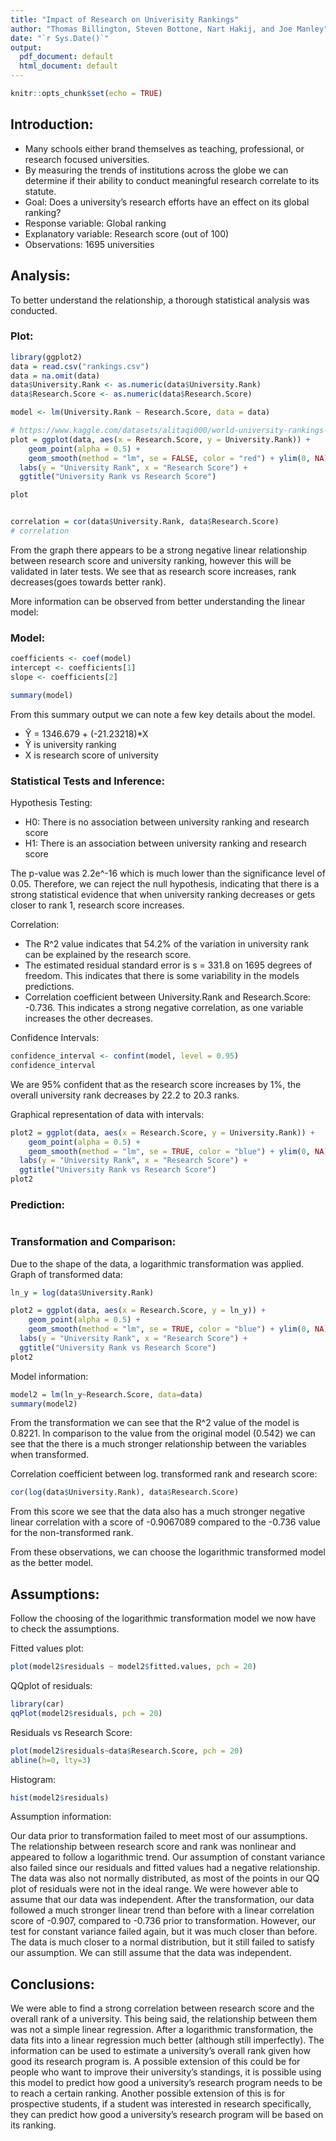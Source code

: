 ```yaml
---
title: "Impact of Research on Univerisity Rankings"
author: "Thomas Billington, Steven Bottone, Nart Hakij, and Joe Manley"
date: "`r Sys.Date()`"
output:
  pdf_document: default
  html_document: default
---
```


```r
knitr::opts_chunk$set(echo = TRUE)
```
## Introduction:
* Many schools either brand themselves as teaching, professional, or research focused universities.  
* By measuring the trends of institutions across the globe we can determine if their ability to conduct meaningful research correlate to its statute.  
* Goal: Does a university’s research efforts have an effect on its global ranking?  
* Response variable: Global ranking  
* Explanatory variable: Research score (out of 100)  
* Observations: 1695 universities 

\newpage

## Analysis: 
To better understand the relationship, a thorough statistical analysis was conducted.   

### Plot:
```r
library(ggplot2)
data = read.csv("rankings.csv")
data = na.omit(data)
data$University.Rank <- as.numeric(data$University.Rank)
data$Research.Score <- as.numeric(data$Research.Score)

model <- lm(University.Rank ~ Research.Score, data = data)

# https://www.kaggle.com/datasets/alitaqi000/world-university-rankings-2023
plot = ggplot(data, aes(x = Research.Score, y = University.Rank)) +
    geom_point(alpha = 0.5) +
    geom_smooth(method = "lm", se = FALSE, color = "red") + ylim(0, NA) +
  labs(y = "University Rank", x = "Research Score") +
  ggtitle("University Rank vs Research Score")

plot


correlation = cor(data$University.Rank, data$Research.Score)
# correlation
```
From the graph there appears to be a strong negative linear relationship between research score and university ranking, however this will be validated in later tests. We see that as research score increases, rank decreases(goes towards better rank).  
  
\newpage
More information can be observed from better understanding the linear model:

### Model:  
```r
coefficients <- coef(model)
intercept <- coefficients[1]
slope <- coefficients[2]

summary(model)
```
From this summary output we can note a few key details about the model.

* Ŷ = 1346.679 + (-21.23218)*X
* Ŷ is university ranking
* X is research score of university  

### Statistical Tests and Inference:  
  
Hypothesis Testing:  

* H0: There is no association between university ranking and research score  
* H1: There is an association between university ranking and research score    
  
The p-value was 2.2e^-16 which is much lower than the significance level of 0.05. Therefore, we can reject the null hypothesis, indicating that there is a strong statistical evidence that when university ranking decreases or gets closer to rank 1, research score increases.  
  
Correlation:    

* The R^2 value indicates that 54.2% of the variation in university rank can be explained by the research score.  
* The estimated residual standard error is s = 331.8 on 1695 degrees of freedom. This indicates that there is some variability in the models predictions.    
* Correlation coefficient between University.Rank and Research.Score: -0.736. This indicates a strong negative correlation, as one variable increases the other decreases.   
  
Confidence Intervals:
```r
confidence_interval <- confint(model, level = 0.95)
confidence_interval
```
We are 95% confident that as the research score increases by 1%, the overall university rank decreases by 22.2 to 20.3 ranks.  
  
Graphical representation of data with intervals:  
```r
plot2 = ggplot(data, aes(x = Research.Score, y = University.Rank)) +
    geom_point(alpha = 0.5) +
    geom_smooth(method = "lm", se = TRUE, color = "blue") + ylim(0, NA) +
  labs(y = "University Rank", x = "Research Score") +
  ggtitle("University Rank vs Research Score")
plot2
```
\newpage
  
### Prediction:
  
```r

```
### Transformation and Comparison:

Due to the shape of the data, a logarithmic transformation was applied.  
Graph of transformed data:  
```r
ln_y = log(data$University.Rank)

plot2 = ggplot(data, aes(x = Research.Score, y = ln_y)) +
    geom_point(alpha = 0.5) +
    geom_smooth(method = "lm", se = TRUE, color = "blue") + ylim(0, NA) +
  labs(y = "University Rank", x = "Research Score") +
  ggtitle("University Rank vs Research Score")
plot2

```
  
Model information:  
```r
model2 = lm(ln_y~Research.Score, data=data)
summary(model2)
```
From the transformation we can see that the R^2 value of the model is 0.8221. In comparison to the value from the original model (0.542) we can see that the there is a much stronger relationship between the variables when transformed. 

Correlation coefficient between log. transformed rank and research score:
```r
cor(log(data$University.Rank), data$Research.Score)
```
  
From this score we see that the data also has a much stronger negative linear correlation with a score of -0.9067089 compared to the -0.736 value for the non-transformed rank.  
  
From these observations, we can choose the logarithmic transformed model as the better model. 

## Assumptions:

Follow the choosing of the logarithmic transformation model we now have to check the assumptions.  

Fitted values plot:  
```r
plot(model2$residuals ~ model2$fitted.values, pch = 20)
```
\newpage  
QQplot of residuals:  
```r
library(car)
qqPlot(model2$residuals, pch = 20)
```
\newpage  
Residuals vs Research Score:  
```r
plot(model2$residuals~data$Research.Score, pch = 20)
abline(h=0, lty=3)
```
\newpage  
Histogram:  
```r
hist(model2$residuals)
```
Assumption information:

Our data prior to transformation failed to meet most of our assumptions.  The relationship between research score and rank was nonlinear and appeared to follow a logarithmic trend.  Our assumption of constant variance also failed since our residuals and fitted values had a negative relationship.  The data was also not normally distributed, as most of the points in our QQ plot of residuals were not in the ideal range.  We were however able to assume that our data was independent.
After the transformation, our data followed a much stronger linear trend than before with a linear correlation score of -0.907, compared to -0.736 prior to transformation.   However, our test for constant variance failed again, but it was much closer than before.  The data is much closer to a normal distribution, but it still failed to satisfy our assumption.  We can still assume that the data was independent.

\newpage  

## Conclusions:

We were able to find a strong correlation between research score and the overall rank of a university. This being said, the relationship between them was not a simple linear regression. After a logarithmic transformation, the data fits into a linear regression much better (although still imperfectly). The information can be used to estimate a university’s overall rank given how good its research program is. A possible extension of this could be for people who want to improve their university’s standings, it is possible using this model to predict how good a university’s research program needs to be to reach a certain ranking. Another possible extension of this is for prospective students, if a student was interested in research specifically, they can predict how good a university’s research program will be based on its ranking.  


